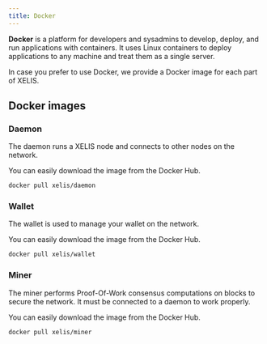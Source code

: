 ```yaml
---
title: Docker
---
```


**Docker** is a platform for developers and sysadmins to develop, deploy, and run applications with containers.
It uses Linux containers to deploy applications to any machine and treat them as a single server.

In case you prefer to use Docker, we provide a Docker image for each part of XELIS.

## Docker images

### Daemon

The daemon runs a XELIS node and connects to other nodes on the network.

You can easily download the image from the Docker Hub.

```bash
docker pull xelis/daemon
```

### Wallet

The wallet is used to manage your wallet on the network.

You can easily download the image from the Docker Hub.

```bash
docker pull xelis/wallet
```

### Miner

The miner performs Proof-Of-Work consensus computations on blocks to secure the network.
It must be connected to a daemon to work properly.

You can easily download the image from the Docker Hub.

```bash
docker pull xelis/miner
```
